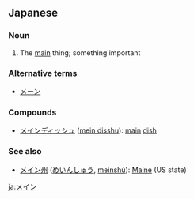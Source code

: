 ==Japanese==
===Noun===
{{ja-noun|ka|rom=mein|hidx=めいん}}

# The [[main]] thing; something important

===Alternative terms===
*[[メーン]]
===Compounds===
*[[メインディッシュ]] ([[mein disshu]]): [[main]] [[dish ]]
===See also===
*[[メイン州]] ([[めいんしゅう]], [[meinshū]]): [[Maine]] (US state)

[[ja:メイン]]